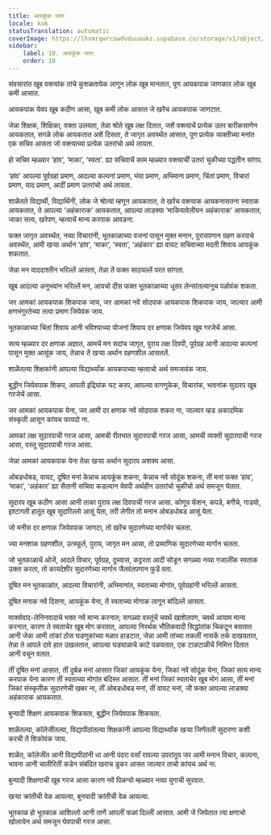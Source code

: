 ```yaml
---
title: आयकुंक जाण
locale: kok
statusTranslation: automatic
coverImage: https://lhvmrqwrcowdvduuaukz.supabase.co/storage/v1/object/public/strapi-uploads/small_cover-educacion-fundamental.webp-2d51a7828a2b1309555be27f7e2a61a0.webp
sidebar:
    label: 10. आयकुंक जाण
    order: 10
---
```

संवसारांत खूब वक्त्यांक तांचे कुशळतायेक लागून लोक खूब मानतात, पूण आयकपाक जाणकार लोक खूब कमी आसात.

आयकपाक येवप खूब कठीण आसा, खूब कमी लोक आसात जे खरेंच आयकपाक जाणटात.

जेन्ना शिक्षक, शिक्षिका, वक्ता उलयता, तेन्ना श्रोते खूब लक्ष दितात, जशें वक्त्याचें प्रत्येक उतर बारीकसाणेन आयकतात, सगळे लोक आयकतात अशें दिसता, ते जागृत अवस्थेंत आसात, पूण प्रत्येक व्यक्तीच्या मनांत एक सचिव आसता जो वक्त्याच्या प्रत्येक उतरांचो अर्थ लायता.

हो सचिव म्हळ्यार ‘हांव’, ‘माका’, ‘स्वता’. ह्या सचिवाचें काम म्हळ्यार वक्त्याचीं उतरां चुकीच्या पद्धतीन सांगप.

‘हांव’ आपल्या पूर्वग्रहां प्रमाण, आदल्या कल्पनां प्रमाण, भंया प्रमाण, अभिमाना प्रमाण, चिंतां प्रमाण, विचारां प्रमाण, याद प्रमाण, आदीं प्रमाण उतरांचो अर्थ लायता.

शाळेंतले विद्यार्थी, विद्यार्थिनी, लोक जे श्रोत्यां म्हणून आयकतात, ते खरेंच वक्त्याक आयकनासतना स्वताक आयकतात, ते आपल्या ‘अहंकाराक’ आयकतात, आपल्या लाडक्या ‘माकियावेलीयन अहंकाराक’ आयकतात, जाका सत्य, खरेपण, म्हत्वाचें मान्य करपाक आवडना.

फक्त जागृत अवस्थेंत, नव्या विचारांनी, भूतकाळाच्या वजनां पासून मुक्त मनान, पुरायपणान ग्रहण करपाचे अवस्थेंत, आमी खऱ्या अर्थान ‘हांव’, ‘माका’, ‘स्वता’, ‘अहंकार’ ह्या वायट सचिवाच्या मदती शिवाय आयकूंक शकतात.

जेन्ना मन याददाश्तीन भरिल्लें आसता, तेन्ना तें फक्त साठयल्लें परत सांगता.

खूब आदल्या अनुभवांन भरिल्लें मन, आयचो दीस फक्त भूतकाळाच्या धूसर लेन्सांतल्यानूच पळोवंक शकता.

जर आमकां आयकपाक शिकपाक जाय, जर आमकां नवें सोदपाक आयकपाक शिकपाक जाय, जाल्यार आमी क्षणभंगुरतेच्या तत्वा प्रमाण जियेवंक जाय.

भूतकाळाच्या चिंतां शिवाय आनी भविश्याच्या योजनां शिवाय दर क्षणाक जियेवप खूब गरजेचें आसा.

सत्य म्हळ्यार दर क्षणाक अज्ञात, आमचें मन सदांच जागृत, पुराय लक्ष दिवपी, पूर्वग्रह आनी आदल्या कल्पनां पासून मुक्त आसूंक जाय, तेन्नाच तें खऱ्या अर्थान ग्रहणशील आसतलें.

शाळेंतल्या शिक्षकांनी आपल्या विद्यार्थ्यांक आयकपाच्या म्हत्वाचो अर्थ समजावंक जाय.

बुद्धीन जियेवपाक शिकप, आपली इंद्रियांक घट करप, आपल्या वागणुकेक, विचारांक, भावनांक सुदारप खूब गरजेचें आसा.

जर आमकां आयकपाक येना, जर आमी दर क्षणाक नवें सोदपाक शकत ना, जाल्यार व्हड अकादमिक संस्कृती आसून कांयच फायदो ना.

आमकां लक्ष सुदारपाची गरज आसा, आमची रीतभात सुदारपाची गरज आसा, आमची व्यक्ती सुदारपाची गरज आसा, वस्तू सुदारपाची गरज आसा.

जेन्ना आमकां आयकपाक येना तेन्ना खऱ्या अर्थान सुदारप अशक्य आसा.

ओबडधोबड, वायट, दूषित मनां केन्नाच आयकूंक शकना, केन्नाच नवें सोदूंक शकना, तीं मनां फक्त ‘हांव’, ‘माका’, ‘अहंकार’ ह्या सैतानी सचिवा कडल्यान येवपी अर्थहीन उतरांचो चुकीचो अर्थ समजून घेतात.

सुदारप खूब कठीण आसा आनी ताका पुराय लक्ष दिवपाची गरज आसा. कोणूय फॅशन, कपडे, बगीचे, गाडयो, इश्टागती हातूंत खूब सुदारिल्लो आसूं येता, तरी लेगीत तो मनान ओबडधोबड आसूं येता.

जो मनीस दर क्षणाक जियेवपाक जाणटा, तो खरेंच सुदारणेच्या मार्गाचेर चलता.

ज्या मनशाक ग्रहणशील, उत्स्फूर्त, पुराय, जागृत मन आसा, तो प्रामाणिक सुदारणेच्या मार्गान चलता.

जो भूतकाळाचें ओजें, आदले विचार, पूर्वग्रह, दुस्वास, कट्टरता आदी सोडून सगळ्या नव्या गजालींक स्वताक उक्ता करता, तो कायदेशीर सुदारणेच्या मार्गान जैतवंतपणान फुडें वता.

दूषित मन भूतकाळांत, आदल्या विचारांनी, अभिमानांत, स्वताच्या मोगांत, पूर्वग्रहांनी भरिल्लें आसता.

दूषित मनाक नवें दिसना, आयकूंक येना, तें स्वताच्या मोगाक लागून बांदिल्लें आसता.

मार्क्सवाद-लेनिनवादाचे भक्त नवें मान्य करनात; सगळ्या वस्तूंचें चवथें खाशेलपण, चवथें आयाम मान्य करनात, कारण ते स्वताचेर खूब मोग करतात, आपल्या निरर्थक भौतिकवादी सिद्धांतांक चिकटून बसतात आनी जेन्ना आमी तांकां ठोस घडणुकांच्या मळार हाडटात, जेन्ना आमी तांच्या तकलीं नासकें तर्क दाखयतात, तेन्ना ते आपले दावे हात उखलतात, आपल्या घड्याळाचे काटे पळयतात, एक टाळटाळीचें निमित्त दितात आनी वचून वतात.

तीं दूषित मनां आसात, तीं दुर्बळ मनां आसात जिकां आयकूंक येना, जिकां नवें सोदूंक येना, जिकां सत्य मान्य करपाक येना कारण तीं स्वताच्या मोगांत बंदिस्त आसात. तीं मनां जिकां स्वताचेर खूब मोग आसा, तीं मनां जिकां संस्कृतीक सुदारणेची खबर ना, तीं ओबडधोबड मनां, तीं वायट मनां, जी फक्त आपल्या लाडक्या अहंकाराक आयकतात.

बुन्यादी शिक्षण आयकपाक शिकयता, बुद्धीन जियेवपाक शिकयता.

शाळेंतल्या, कॉलेजींतल्या, विद्यापीठांतल्या शिक्षकांनी आपल्या विद्यार्थ्यांक खऱ्या जिणेंतली सुदारणा कशी करची तें शिकोवंक जाय.

शाळेंत, कॉलेजींत आनी विद्यापीठांनी धा आनी पंदरा वर्सां रावल्या उपरांतूय जर आमी मनान विचार, कल्पना, भावना आनी चालीरितीं कडेन संबंदित खराच डुकर आसत जाल्यार ताचो कांयच अर्थ ना.

बुन्यादी शिक्षणाची खूब गरज आसा कारण नवें पिळग्यो म्हळ्यार नव्या युगाची सुरवात.

खऱ्या क्रांतीची वेळ आयल्या, बुनयादी क्रांतीची वेळ आयल्या.

भूतकाळ हो भूतकाळ आशिल्लो आनी ताणें आपलीं फळां दिल्लीं आसात. आमी जें जियेतात त्या क्षणाचो खोलायेन अर्थ समजून घेवपाची गरज आसा.

